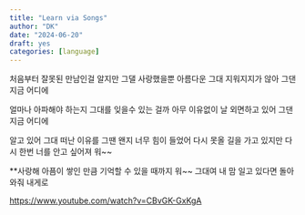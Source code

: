 ```yaml
---
title: "Learn via Songs"
author: "DK"
date: "2024-06-20"
draft: yes
categories: [language]
---
```


처음부터 잘못된 만남인걸 알지만 그댈 사랑했을뿐 아름다운 그대 지워지지가 않아 그댄 지금 어디에

얼마나 아파해야 하는지 그대를 잊을수 있는 걸까 아무 이유없이 날 외면하고 있어 그댄 지금 어디에

알고 있어 그대 떠난 이유를 그땐 왠지 너무 힘이 들었어 다시 못올 길을 가고 있지만 다시 한번 너를 안고 싶어져 워\~\~

\*\*사랑해 아픔이 쌓인 만큼 기억할 수 있을 때까지 워\~\~ 그대여 내 맘 일고 있다면 돌아와줘 내게로

<https://www.youtube.com/watch?v=CBvGK-GxKgA>
